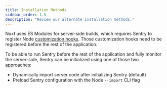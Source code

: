 ```yaml
---
title: Installation Methods
sidebar_order: 1.5
description: "Review our alternate installation methods."
---
```


<PageGrid />

Nuxt uses ES Modules for server-side builds, which requires Sentry to register Node [customization hooks](https://nodejs.org/api/module.html#customization-hooks).
Those customization hooks need to be registered before the rest of the application.

To be able to run Sentry before the rest of the application and fully monitor the server-side, Sentry can be initialized using one of those two approaches:

- Dynamically import server code after initializing Sentry (default)
- Preload Sentry configuration with the Node `--import` CLI flag
